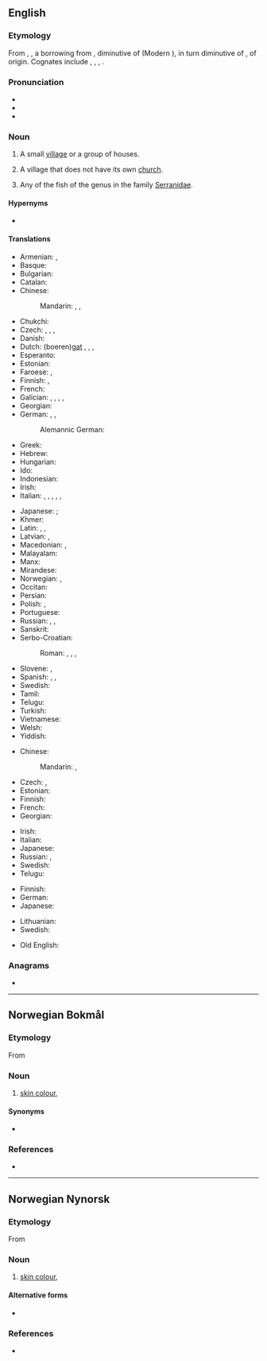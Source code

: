 {{also|Hamlet|HAMLET}}
==English==
{{wikipedia|Hamlet (place)}}

===Etymology===
From {{inh|en|enm|hamlet}}, {{m|enm|hamelet}}, a borrowing from {{der|en|fro|hamelet}}, diminutive of {{der|en|fro|hamel}} (Modern {{cog|fr|hameau}}), in turn diminutive of {{der|en|fro|ham}}, of {{der|en|gem}} origin. Cognates include {{cog|en|home}}, {{cog|nl|heem}}, {{cog|de|Heim}}, {{cog|ang|hām}}.

===Pronunciation===
* {{IPA|en|/ˈhæmlət/}}
* {{audio|en|LL-Q1860 (eng)-Vealhurl-hamlet.wav ‎|Audio (UK)}}
* {{homophones|en|Hamlet}}

===Noun===
{{en-noun}}

# A small [[village]] or a group of houses.
# {{lb|en|British}} A village that does not have its own [[church]].
# Any of the fish of the genus {{taxlink|Hypoplectrus|genus|noshow=1}} in the family [[Serranidae]].

====Hypernyms====
* {{sense|small village}} {{l|en|settlement}}

====Translations====
{{trans-top|small village}}
* Armenian: {{t+|hy|շեն}}, {{t+|hy|գյուղակ}}
* Basque: {{t|eu|herrixka}}
* Bulgarian: {{t|bg|селце|n}}
* Catalan: {{t|ca|poblet|m}}
* Chinese:
*: Mandarin: {{t+|cmn|村莊}}, {{t+|cmn|村庄|tr=cūnzhuāng}}, {{t|cmn|小村|tr=xiǎocūn}}
* Chukchi: {{t|ckt|нымным|tr=nymnym}}
* Czech: {{t+|cs|osada|f}}, {{t+|cs|víska|f}}, {{t|cs|dědinka|f}}, {{t+|cs|kolonie|f}}
* Danish: {{t+|da|landsby}}
* Dutch: (boeren)[[gat]] {{g|n}}, {{t+|nl|gehucht|n}}, {{t+|nl|negorij}}, {{t+|nl|uithoek}}
* Esperanto: {{t|eo|vilaĝeto}}
* Estonian: {{t+|et|küla}}
* Faroese: {{t|fo|bygd|f}}, {{t|fo|smábygd|f}}
* Finnish: {{t+|fi|pikkukylä}}, {{t+|fi|kyläpahanen}}
* French: {{t+|fr|hameau|m}}
* Galician: {{t+|gl|aldea|f}}, {{t+|gl|lugar|m}}, {{t+|gl|vilar|m}}, {{t+|gl|casal|m}}, {{t+|gl|poubea|f}}
* Georgian: {{t|ka|სოფელი}}
* German: {{t+|de|Weiler|m}}, {{t+|de|Dorf|n}}, {{qualifier|pejorative}} {{t+|de|Kaff|n}}
*: Alemannic German: {{t|gsw|Wihr}}
* Greek: {{t+|el|χωριουδάκι|n}}
* Hebrew: {{t|he|כפרון|m|tr=kfarón}}
* Hungarian: {{t+|hu|falucska}}
* Ido: {{t+|io|vilajeto}}
* Indonesian: {{t+|id|kampung}}
* Irish: {{t|ga|gráig|f}}
* Italian: {{t+|it|casale|m}}, {{t+|it|località|f}}, {{t+|it|villaggio|m}}, {{t+|it|frazione|f}}, {{t+|it|borgata|f}}, {{t+|it|borgo|m}}
{{trans-mid}}
* Japanese: {{qualifier|a small village}} {{t|ja|村落|tr=sonraku}}; {{qualifier|a group of houses}} {{t+|ja|集落|tr=shūraku}}
* Khmer: {{t|km|កូនភូមិ|tr=koon pʰuumi’}}
* Latin: {{t+|la|vīcus|m}}, {{t|la|vīculus|m}},
* Latvian: {{t+|lv|sādža|f}}, {{t|lv|ciems|m}}
* Macedonian: {{t|mk|заселок|m}}, {{t|mk|селце|n}}
* Malayalam: {{t-needed|ml}}
* Manx: {{t|gv|balley beg|m}}
* Mirandese: {{t|mwl|aldé|f}}
* Norwegian: {{t+|no|landsby}}, {{t+|no|grend}}
* Occitan: {{t+|oc|masatge}}
* Persian: {{t+|fa|دهکده|tr=dehkade}}
* Polish: {{t+|pl|przysiółek|m}}, {{t+|pl|sioło|n}}
* Portuguese: {{t+|pt|aldeia|f}}
* Russian: {{t+|ru|дереву́шка|f}}, {{t+|ru|ху́тор|m}}, {{t+|ru|сельцо́|n}}
* Sanskrit: {{t+|sa|ग्राम|m}}
* Serbo-Croatian:
*: Roman: {{t|sh|zaseok|m}}, {{t+|sh|naselje|n}}, {{t+|sh|seoce|n}}, {{t+|sh|zaselak|m}}
* Slovene: {{t|sl|vasica|f}}, {{t|sl|zaselek|m}}
* Spanish: {{t|es|aldehuela|f}}, {{t+|es|caserío|m}}, {{t+|es|aldea|f}}
* Swedish: {{t+|sv|by|c}}
* Tamil: {{t-needed|ta}}
* Telugu: {{t+|te|పల్లెటూరు}}
* Turkish: {{t+|tr|mezra}}
* Vietnamese: {{t+|vi|xóm}}
* Welsh: {{t|cy|[[pentref]] [[bach]]|m}}
* Yiddish: {{t|yi|דערפֿל|n}}
{{trans-bottom}}

{{trans-top|village without its own church}}
* Chinese:
*: Mandarin: {{t|cmn|部落無教會的小村莊}}, {{t|cmn|部落无教会的小村庄|tr=bùluò wú jiāohuì de xiǎo cūnzhuāng}}
* Czech: {{t+|cs|vesnička|f}}, {{t+|cs|dědina|f}}
* Estonian: {{t+|et|küla}}
* Finnish: {{t+|fi|kylä}} {{q|as opposed to kirkonkylä}}
* French: {{t+|fr|hameau|m}}
* Georgian: {{t|ka|სოფელი}}
{{trans-mid}}
* Irish: {{t|ga|gráig|f}}
* Italian: {{t+|it|casale|m}}
* Japanese: {{qualifier|used to describe such European villages}} {{t|ja|小村|tr=こむら, komura}}
* Russian: {{t+|ru|дере́вня|f}}, {{t+|ru|ху́тор|m}}
* Swedish: {{t+|sv|by|c}}
* Telugu: {{t+|te|పల్లె}}
{{trans-bottom}}

{{trans-top|fish}}
* Finnish: {{t|fi|Hypoplectrus|alt=''Hypoplectrus''}}
* German: {{t|de|Hamletbarsche}}
* Japanese: {{t|ja|ハムレット|tr=hamuretto}}
{{trans-mid}}
* Lithuanian: {{t|lt|vakos}}
* Swedish: {{t|sv|hypoplectrus}}
{{trans-bottom}}

{{checktrans-top}}
* Old English: {{t-needed|ang}}
{{trans-mid}}
{{trans-bottom}}

===Anagrams===
* {{anagrams|en|a=aehlmt|Eltham|Lathem|Thelma|methal}}

----

==Norwegian Bokmål==

===Etymology===
From {{af|nb|ham|t1=skin|let|t2=colour}}

===Noun===
{{nb-noun-m1}}

# [[skin colour]], {{l|en|complexion}}
: {{ux|nb|Han var mørk i '''hamleten'''.|inline=1|His skin colour was dark.}}

====Synonyms====
* {{l|nb|hudfarge}}

===References===
* {{R:Dokpro|lang=nb}}

----

==Norwegian Nynorsk==

===Etymology===
From {{af|nn|ham|t1=skin|let|t2=colour}}

===Noun===
{{nn-noun-m2}}

# [[skin colour]], {{l|en|complexion}}

====Alternative forms====
* {{l|nn|hamlett}}

===References===
* {{R:Dokpro|lang=nn}}